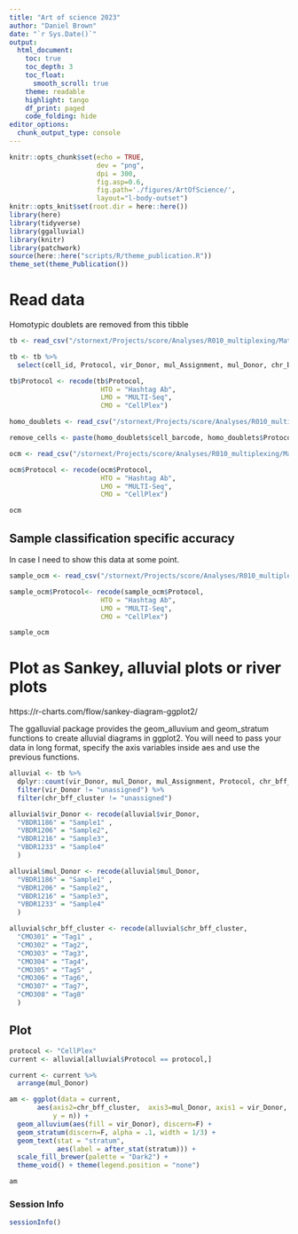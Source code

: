 ```yaml
---
title: "Art of science 2023"
author: "Daniel Brown"
date: "`r Sys.Date()`"
output:
  html_document:
    toc: true
    toc_depth: 3
    toc_float:
      smooth_scroll: true
    theme: readable
    highlight: tango 
    df_print: paged
    code_folding: hide
editor_options: 
  chunk_output_type: console
---
```


```r
knitr::opts_chunk$set(echo = TRUE,
                      dev = "png",
                      dpi = 300,
                      fig.asp=0.6,
                      fig.path='./figures/ArtOfScience/',
                      layout="l-body-outset")
knitr::opts_knit$set(root.dir = here::here())
library(here)
library(tidyverse)
library(ggalluvial)
library(knitr)
library(patchwork)
source(here::here("scripts/R/theme_publication.R"))
theme_set(theme_Publication())
```

# Read data

Homotypic doublets are removed from this tibble

```r
tb <- read_csv("/stornext/Projects/score/Analyses/R010_multiplexing/Matrices/PBMC/vireo/pbmc_calls_rmHomoDoublets.csv.gz")

tb <- tb %>%
  select(cell_id, Protocol, vir_Donor, mul_Assignment, mul_Donor, chr_bff_cluster)

tb$Protocol <- recode(tb$Protocol,
                       HTO = "Hashtag Ab",
                       LMO = "MULTI-Seq",
                       CMO = "CellPlex")

homo_doublets <- read_csv("/stornext/Projects/score/Analyses/R010_multiplexing/Matrices/PBMC/vireo/pbmc_homo_doublets.csv")

remove_cells <- paste(homo_doublets$cell_barcode, homo_doublets$Protocol, sep = "_")

```


```r
ocm <- read_csv("/stornext/Projects/score/Analyses/R010_multiplexing/Matrices/PBMC/vireo/ocm/oca_cm.csv")

ocm$Protocol <- recode(ocm$Protocol,
                       HTO = "Hashtag Ab",
                       LMO = "MULTI-Seq",
                       CMO = "CellPlex")

ocm
```

## Sample classification specific accuracy

In case I need to show this data at some point.

```r
sample_ocm <- read_csv("/stornext/Projects/score/Analyses/R010_multiplexing/Matrices/PBMC/vireo/ocm/sample_ca.csv")

sample_ocm$Protocol<- recode(sample_ocm$Protocol,
                       HTO = "Hashtag Ab",
                       LMO = "MULTI-Seq",
                       CMO = "CellPlex")

sample_ocm
```

# Plot as Sankey, alluvial plots or river plots {.tabset}

https://r-charts.com/flow/sankey-diagram-ggplot2/

The ggalluvial package provides the geom_alluvium and geom_stratum functions to create alluvial diagrams in ggplot2. You will need to pass your data in long format, specify the axis variables inside aes and use the previous functions.

```r
alluvial <- tb %>% 
  dplyr::count(vir_Donor, mul_Donor, mul_Assignment, Protocol, chr_bff_cluster) %>% 
  filter(vir_Donor != "unassigned") %>% 
  filter(chr_bff_cluster != "unassigned")

alluvial$vir_Donor <- recode(alluvial$vir_Donor,
  "VBDR1186" = "Sample1" ,
  "VBDR1206" = "Sample2",
  "VBDR1216" = "Sample3",
  "VBDR1233" = "Sample4"
  )

alluvial$mul_Donor <- recode(alluvial$mul_Donor,
  "VBDR1186" = "Sample1" ,
  "VBDR1206" = "Sample2",
  "VBDR1216" = "Sample3",
  "VBDR1233" = "Sample4"
  )

alluvial$chr_bff_cluster <- recode(alluvial$chr_bff_cluster,
  "CMO301" = "Tag1" ,
  "CMO302" = "Tag2",
  "CMO303" = "Tag3",
  "CMO304" = "Tag4",
  "CMO305" = "Tag5" ,
  "CMO306" = "Tag6",
  "CMO307" = "Tag7",
  "CMO308" = "Tag8"
  )
```

## Plot

```r
protocol <- "CellPlex"
current <- alluvial[alluvial$Protocol == protocol,]

current <- current %>% 
  arrange(mul_Donor)
```

```r
am <- ggplot(data = current,
       aes(axis2=chr_bff_cluster,  axis3=mul_Donor, axis1 = vir_Donor,
           y = n)) +
  geom_alluvium(aes(fill = vir_Donor), discern=F) +
  geom_stratum(discern=F, alpha = .1, width = 1/3) +
  geom_text(stat = "stratum",
            aes(label = after_stat(stratum))) +
  scale_fill_brewer(palette = "Dark2") +
  theme_void() + theme(legend.position = "none")

am
```

### Session Info

```r
sessionInfo()
```
